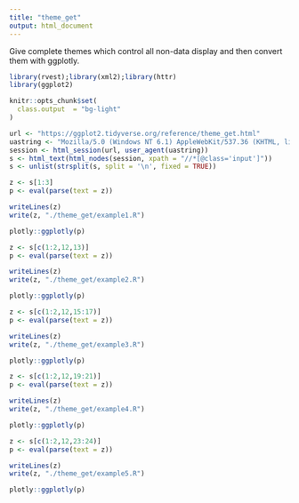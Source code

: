 ```yaml
---
title: "theme_get"
output: html_document
---
```


Give complete themes which control all non-data display and then convert them with ggplotly.

```r
library(rvest);library(xml2);library(httr)
library(ggplot2)

knitr::opts_chunk$set(
  class.output  = "bg-light"
)
```

```r
url <- "https://ggplot2.tidyverse.org/reference/theme_get.html"
uastring <- "Mozilla/5.0 (Windows NT 6.1) AppleWebKit/537.36 (KHTML, like Gecko) Chrome/88.0.4324.190 Safari/537.36"
session <- html_session(url, user_agent(uastring))
s <- html_text(html_nodes(session, xpath = "//*[@class='input']"))
s <- unlist(strsplit(s, split = '\n', fixed = TRUE))
```

```r
z <- s[1:3]
p <- eval(parse(text = z))
```

```r
writeLines(z)
write(z, "./theme_get/example1.R")
```

```r
plotly::ggplotly(p)
```

```r
z <- s[c(1:2,12,13)]
p <- eval(parse(text = z))
```

```r
writeLines(z)
write(z, "./theme_get/example2.R")
```

```r
plotly::ggplotly(p)
```

```r
z <- s[c(1:2,12,15:17)]
p <- eval(parse(text = z))
```

```r
writeLines(z)
write(z, "./theme_get/example3.R")
```

```r
plotly::ggplotly(p)
```

```r
z <- s[c(1:2,12,19:21)]
p <- eval(parse(text = z))
```

```r
writeLines(z)
write(z, "./theme_get/example4.R")
```

```r
plotly::ggplotly(p)
```

```r
z <- s[c(1:2,12,23:24)]
p <- eval(parse(text = z))
```

```r
writeLines(z)
write(z, "./theme_get/example5.R")
```

```r
plotly::ggplotly(p)
```

